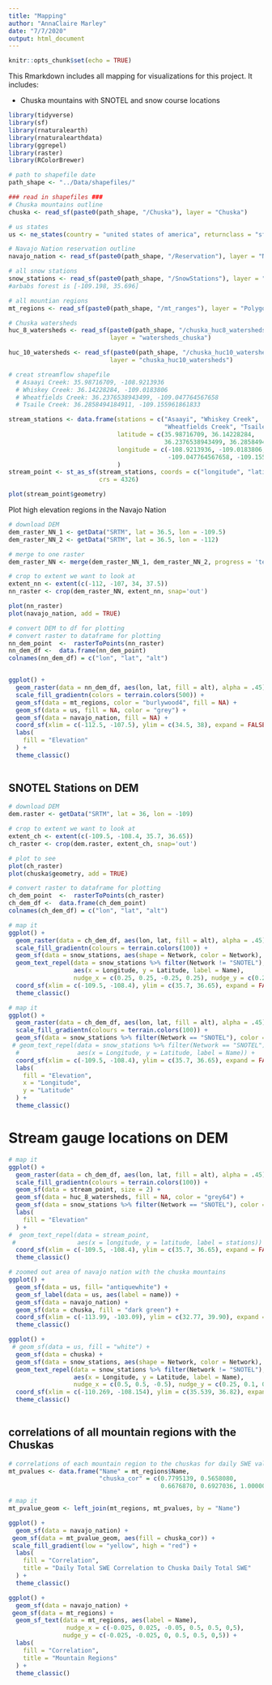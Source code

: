 ```yaml
---
title: "Mapping"
author: "AnnaClaire Marley"
date: "7/7/2020"
output: html_document
---
```


```r
knitr::opts_chunk$set(echo = TRUE)
```

This Rmarkdown includes all mapping for visualizations for this project. It includes:

- Chuska mountains with SNOTEL and snow course locations

```r
library(tidyverse)
library(sf)
library(rnaturalearth)
library(rnaturalearthdata)
library(ggrepel)
library(raster)
library(RColorBrewer)
```

```r
# path to shapefile date
path_shape <- "../Data/shapefiles/"
```


```r
### read in shapefiles ###
# Chuska mountains outline
chuska <- read_sf(paste0(path_shape, "/Chuska"), layer = "Chuska")

# us states
us <- ne_states(country = "united states of america", returnclass = "sf")

# Navajo Nation reservation outline
navajo_nation <- read_sf(paste0(path_shape, "/Reservation"), layer = "NavajoReservation")

# all snow stations
snow_stations <- read_sf(paste0(path_shape, "/SnowStations"), layer = "Snow_Stations")
#arbabs forest is [-109.198, 35.696]

# all mountian regions
mt_regions <- read_sf(paste0(path_shape, "/mt_ranges"), layer = "Polygons")

# Chuska watersheds
huc_8_watersheds <- read_sf(paste0(path_shape, "/chuska_huc8_watersheds"), 
                            layer = "watersheds_chuska")

huc_10_watersheds <- read_sf(paste0(path_shape, "/chuska_huc10_watersheds"), 
                            layer = "chuska_huc10_watersheds")
```

```r
# creat streamflow shapefile
  # Asaayi Creek: 35.98716709, -108.9213936
  # Whiskey Creek: 36.14228284, -109.0183806
  # Wheatfields Creek: 36.2376538943499, -109.047764567658
  # Tsaile Creek: 36.2858494184911, -109.155961861833

stream_stations <- data.frame(stations = c("Asaayi", "Whiskey Creek", 
                                           "Wheatfields Creek", "Tsaile Creek"),
                              latitude = c(35.98716709, 36.14228284, 
                                           36.2376538943499, 36.2858494184911),
                              longitude = c(-108.9213936, -109.0183806,
                                            -109.047764567658, -109.155961861833)
                              )
stream_point <- st_as_sf(stream_stations, coords = c("longitude", "latitude"), remove = FALSE,
                         crs = 4326)

plot(stream_point$geometry)

```


Plot high elevation regions in the Navajo Nation

```r
# download DEM
dem_raster_NN_1 <- getData("SRTM", lat = 36.5, lon = -109.5)
dem_raster_NN_2 <- getData("SRTM", lat = 36.5, lon = -112)

# merge to one raster
dem_raster_NN <- merge(dem_raster_NN_1, dem_raster_NN_2, progress = 'text')

# crop to extent we want to look at
extent_nn <- extent(c(-112, -107, 34, 37.5))
nn_raster <- crop(dem_raster_NN, extent_nn, snap='out')

plot(nn_raster)
plot(navajo_nation, add = TRUE)

# convert DEM to df for plotting
# convert raster to dataframe for plotting
nn_dem_point  <-  rasterToPoints(nn_raster)
nn_dem_df <-  data.frame(nn_dem_point)
colnames(nn_dem_df) = c("lon", "lat", "alt")


ggplot() +
  geom_raster(data = nn_dem_df, aes(lon, lat, fill = alt), alpha = .45) +
  scale_fill_gradientn(colors = terrain.colors(500)) +
  geom_sf(data = mt_regions, color = "burlywood4", fill = NA) +
  geom_sf(data = us, fill = NA, color = "grey") +
  geom_sf(data = navajo_nation, fill = NA) +
  coord_sf(xlim = c(-112.5, -107.5), ylim = c(34.5, 38), expand = FALSE) +
  labs( 
    fill = "Elevation"
  ) +
  theme_classic()
  

```

## SNOTEL Stations on DEM

```r
# download DEM
dem.raster <- getData("SRTM", lat = 36, lon = -109)

# crop to extent we want to look at
extent_ch <- extent(c(-109.5, -108.4, 35.7, 36.65))
ch_raster <- crop(dem.raster, extent_ch, snap='out')

# plot to see
plot(ch_raster)
plot(chuska$geometry, add = TRUE)

# convert raster to dataframe for plotting
ch_dem_point  <-  rasterToPoints(ch_raster)
ch_dem_df <-  data.frame(ch_dem_point)
colnames(ch_dem_df) = c("lon", "lat", "alt")

# map it
ggplot() +
  geom_raster(data = ch_dem_df, aes(lon, lat, fill = alt), alpha = .45) +
  scale_fill_gradientn(colours = terrain.colors(100)) +
  geom_sf(data = snow_stations, aes(shape = Network, color = Network), size = 2) +
  geom_text_repel(data = snow_stations %>% filter(Network != "SNOTEL"), 
                  aes(x = Longitude, y = Latitude, label = Name),
                  nudge_x = c(0.25, 0.25, -0.25, 0.25), nudge_y = c(0.25, 0.25, 0.25, 0.25)) +
  coord_sf(xlim = c(-109.5, -108.4), ylim = c(35.7, 36.65), expand = FALSE) +
  theme_classic()

```

```r
# map it
ggplot() +
  geom_raster(data = ch_dem_df, aes(lon, lat, fill = alt), alpha = .45) +
  scale_fill_gradientn(colours = terrain.colors(100)) +
  geom_sf(data = snow_stations %>% filter(Network == "SNOTEL"), color = "steelblue4", size = 2) +
 # geom_text_repel(data = snow_stations %>% filter(Network == "SNOTEL"), 
  #                aes(x = Longitude, y = Latitude, label = Name)) +
  coord_sf(xlim = c(-109.5, -108.4), ylim = c(35.7, 36.65), expand = FALSE) +
  labs(
    fill = "Elevation",
    x = "Longitude",
    y = "Latitude"
  ) +
  theme_classic()
```

# Stream gauge locations on DEM

```r
# map it
ggplot() +
  geom_raster(data = ch_dem_df, aes(lon, lat, fill = alt), alpha = .45) +
  scale_fill_gradientn(colours = terrain.colors(100)) +
  geom_sf(data = stream_point, size = 2) +
  geom_sf(data = huc_8_watersheds, fill = NA, color = "grey64") +
  geom_sf(data = snow_stations %>% filter(Network == "SNOTEL"), color = "steelblue4", size = 2) +
  labs(
    fill = "Elevation"
  ) +
#  geom_text_repel(data = stream_point, 
 #                 aes(x = longitude, y = latitude, label = stations)) +
  coord_sf(xlim = c(-109.5, -108.4), ylim = c(35.7, 36.65), expand = FALSE) +
  theme_classic()
```


```r

# zoomed out area of navajo nation with the chuska mountains
ggplot() +
  geom_sf(data = us, fill= "antiquewhite") +
  geom_sf_label(data = us, aes(label = name)) +
  geom_sf(data = navajo_nation) +
  geom_sf(data = chuska, fill = "dark green") +
  coord_sf(xlim = c(-113.99, -103.09), ylim = c(32.77, 39.90), expand = FALSE) +
  theme_classic()

ggplot() +
 # geom_sf(data = us, fill = "white") +
  geom_sf(data = chuska) +
  geom_sf(data = snow_stations, aes(shape = Network, color = Network), size = 2) +
  geom_text_repel(data = snow_stations %>% filter(Network != "SNOTEL"), 
                  aes(x = Longitude, y = Latitude, label = Name),
                  nudge_x = c(0.5, 0.5, -0.5), nudge_y = c(0.25, 0.1, 0.1)) +
  coord_sf(xlim = c(-110.269, -108.154), ylim = c(35.539, 36.82), expand = FALSE) +
  theme_classic()
  

```

## correlations of all mountain regions with the Chuskas

```r
# correlations of each mountain region to the chuskas for daily SWE values
mt_pvalues <- data.frame("Name" = mt_regions$Name, 
                         "chuska_cor" = c(0.7795139, 0.5658080, 
                                          0.6676870, 0.6927036, 1.0000000, 0.7974344))

# map it
mt_pvalue_geom <- left_join(mt_regions, mt_pvalues, by = "Name")

ggplot() +
  geom_sf(data = navajo_nation) +
 geom_sf(data = mt_pvalue_geom, aes(fill = chuska_cor)) +
 scale_fill_gradient(low = "yellow", high = "red") +
  labs(
    fill = "Correlation",
    title = "Daily Total SWE Correlation to Chuska Daily Total SWE"
  ) +
  theme_classic()

ggplot() +
  geom_sf(data = navajo_nation) +
 geom_sf(data = mt_regions) +
  geom_sf_text(data = mt_regions, aes(label = Name),
                nudge_x = c(-0.025, 0.025, -0.05, 0.5, 0.5, 0,5),
               nudge_y = c(-0.025, -0.025, 0, 0.5, 0.5, 0,5)) +
  labs(
    fill = "Correlation",
    title = "Mountain Regions"
  ) +
  theme_classic()


```


